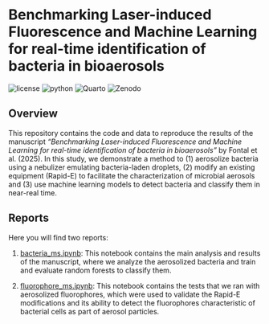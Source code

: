 # Benchmarking Laser-induced Fluorescence and Machine Learning for real-time identification of bacteria in bioaerosols

![license](https://img.shields.io/badge/license-MIT-green)
![python](https://img.shields.io/badge/python->3.11-orange?logo=Python&logoColor=white)
![Quarto](https://img.shields.io/badge/quarto->1.6-skyblue?logo=quarto)
![Zenodo](https://zenodo.org/badge/DOI/10.5281/zenodo.15485701.svg)

## Overview

This repository contains the code and data to reproduce the results of the manuscript *"Benchmarking Laser-induced Fluorescence and Machine Learning for real-time identification of bacteria in bioaerosols"* by Fontal et al. (2025). In this study, we demonstrate a method to (1) aerosolize bacteria using a nebulizer emulating bacteria-laden droplets, (2) modify an existing equipment (Rapid-E) to facilitate the characterization of microbial aerosols and (3) use machine learning models to detect bacteria and classify them in near-real time. 

## Reports

Here you will find two reports:

1. [bacteria_ms.ipynb](bacteria_ms.ipynb): This notebook contains the main analysis and results of the manuscript, where we analyze the aerosolized bacteria and train and evaluate random forests to classify them.

2. [fluorophore_ms.ipynb](fluorophore_ms.ipynb): This notebook contains the tests that we ran with aerosolized fluorophores, which were used to validate the Rapid-E modifications and its ability to detect the fluorophores characteristic of bacterial cells as part of aerosol particles.
